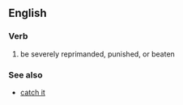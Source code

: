 ==English==

===Verb===
{{infl|en|verb|head=to [[catch]] [[hell]]}}

# {{idiomatic}} be severely reprimanded, punished, or beaten

===See also===
* [[catch it]]